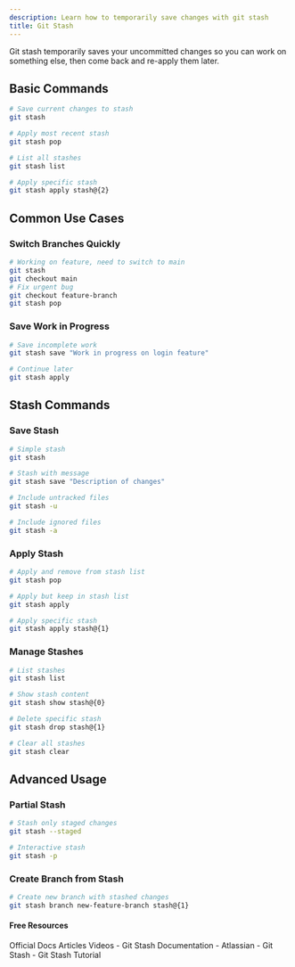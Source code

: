 ```yaml
---
description: Learn how to temporarily save changes with git stash
title: Git Stash
---
```


Git stash temporarily saves your uncommitted changes so you can work on something else, then come back and re-apply them later.

## Basic Commands

```bash
# Save current changes to stash
git stash

# Apply most recent stash
git stash pop

# List all stashes
git stash list

# Apply specific stash
git stash apply stash@{2}
```

## Common Use Cases

### Switch Branches Quickly
```bash
# Working on feature, need to switch to main
git stash
git checkout main
# Fix urgent bug
git checkout feature-branch
git stash pop
```

### Save Work in Progress
```bash
# Save incomplete work
git stash save "Work in progress on login feature"

# Continue later
git stash apply
```

## Stash Commands

### Save Stash
```bash
# Simple stash
git stash

# Stash with message
git stash save "Description of changes"

# Include untracked files
git stash -u

# Include ignored files
git stash -a
```

### Apply Stash
```bash
# Apply and remove from stash list
git stash pop

# Apply but keep in stash list
git stash apply

# Apply specific stash
git stash apply stash@{1}
```

### Manage Stashes
```bash
# List stashes
git stash list

# Show stash content
git stash show stash@{0}

# Delete specific stash
git stash drop stash@{1}

# Clear all stashes
git stash clear
```

## Advanced Usage

### Partial Stash
```bash
# Stash only staged changes
git stash --staged

# Interactive stash
git stash -p
```

### Create Branch from Stash
```bash
# Create new branch with stashed changes
git stash branch new-feature-branch stash@{1}
```

#### Free Resources

<Tabs defaultValue="official">
<TabsList>
<TabsTrigger value="official">Official Docs</TabsTrigger>
<TabsTrigger value="article">Articles</TabsTrigger>
<TabsTrigger value="video">Videos</TabsTrigger>
</TabsList>

<TabsContent value="official">
- <Link href="https://git-scm.com/docs/git-stash">Git Stash Documentation</Link>
</TabsContent>
<TabsContent value="article">
- <Link href="https://www.atlassian.com/git/tutorials/saving-changes/git-stash">Atlassian - Git Stash</Link>
</TabsContent>
<TabsContent value="video">
- <Link href="https://www.youtube.com/watch?v=KLEDKgMmbBI">Git Stash Tutorial</Link>
</TabsContent>
</Tabs>
